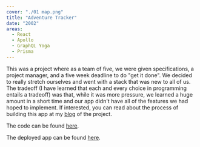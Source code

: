 ```yaml
---
cover: "./01 map.png"
title: "Adventure Tracker"
date: "2002"
areas:
  - React
  - Apollo
  - GraphQL Yoga
  - Prisma
---
```


This was a project where as a team of five, we were given specifications,
a project manager, and a five week deadline to do "get it done".
We decided to really stretch ourselves and went with a stack that 
was new to all of us. The tradeoff (I have learned that each and every choice in programming
entails a tradeoff) was that, while it was more pressure, we learned a huge amount in a short
time and our app didn't have all of the features we had hoped to implement.
If interested, you can read about the process of building this app at my
[blog](https://tgreenhalgh.netlify.com/week-01/) of the project.


The code can be found [here](https://github.com/Lambda-School-Labs/Labs8-AdventureTracker).

The deployed app can be found [here](https://main-adventure-tracker.netlify.com/).